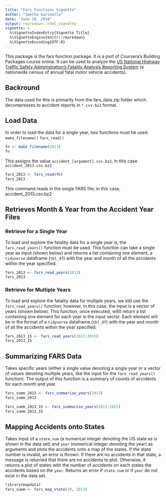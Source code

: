 ```yaml
---
title: "Fars Functions Vignette"
author: "Swetha Garimalla"
date: "June 10, 2018"
output: rmarkdown::html_vignette
vignette: >
  %\VignetteIndexEntry{Vignette Title}
  %\VignetteEngine{knitr::rmarkdown}
  %\VignetteEncoding{UTF-8}
---
```


This package is the fars function package. It is a part of Coursera's Building Packages course online. It
can be used to analyze the [US National Highway Traffic Safety Administration's Fatality Analysis Reporting System](https://www.nhtsa.gov/Data/Fatality-Analysis-Reporting-System-(FARS)) (a nationwide census of annual fatal motor vehicle accidents).

## Backround
The data used for this is primarily from the fars_data.zip folder which decompresses to accident reports in 
`*.csv.bz2` format. 

## Load Data 

In order to load the data for a single year, two functions must be used. 
`make_filename()`
`fars_read()`

```r
fn <- make_filename(2013) 
fn
```

This assigns the value `accident_[argument].csv.bz2`, in this case `accident_2013.csv.bz2`

```r
fars_2013 <- fars_read(fn)
fars_2013
```

This command reads in the single FARS file; in this case, accident_2013.csv.bz2

## Retrieves Month & Year from the Accident Year Files

### Retrieve for a Single Year

To load and explore the fatality data for a single year is, the `fars_read_years()` function must be used. 
This function can take a single year as input (shown below) and returns a list containing one element, a `tidyverse` dataframe (`tbl_df`) with the year and month of all the accidents within the year specified.  


```r
fars_2013 <- fars_read_years(2013)
fars_2013
```

### Retrieve for Multiple Years

To load and explore the fatality data for multiple years, we still use the `fars_read_years()` function; however, in this case, the input is a vector of years (shown below). This function, once executed, willit return a list containing one element for each year in the input vector. Each element will be in the format of a `tidyverse` dataframe (`tbl_df`) with the year and month of all the accidents within the year specified.  


```r
fars_2013_15 <- fars_read_years(2013:2015)
fars_2013_15
```

## Summarizing FARS Data 
Takes specific years (either a single value denoting a single year or a vector of values denoting multiple years, like the input for the `fars_read_years()` function). The output of this function is a summary of counts of accidents for each month and year. 

```r
fars_summ_2013 <- fars_summarize_years(2013)
fars_summ_2013

fars_summ_2013_15 <- fars_summarize_years(2013:2015)
fars_summ_2013_15
```

## Mapping Accidents onto States

Takes input of a `state.num` (a numerical integer denoting the US state as is shown in the data set) and `year` (numerical integer denoting the year) as arguments and plots the accidents onto a map of the states. If the state number is invalid, an error is thrown. If there are no accidents in that state, a message is returned that there are no accidents to plot. Otherwise, it returns a plot of states with the number of accidents on each states the accidents based on the `year`. Returns an error if `state.num` or if 
`year` do not exist in the data set.

```r
library(mapdata)
fars_summ <- fars_map_state(20, 2013)
```
